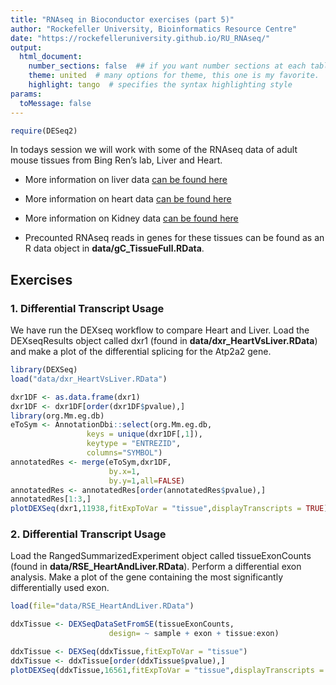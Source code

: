 ```yaml
---
title: "RNAseq in Bioconductor exercises (part 5)"
author: "Rockefeller University, Bioinformatics Resource Centre"
date: "https://rockefelleruniversity.github.io/RU_RNAseq/"
output: 
  html_document:
    number_sections: false  ## if you want number sections at each table header
    theme: united  # many options for theme, this one is my favorite.
    highlight: tango  # specifies the syntax highlighting style
params:
  toMessage: false    
---
```


```r
require(DESeq2)
```

In todays session we will work with some of the RNAseq data of adult mouse tissues from Bing Ren's lab, Liver and Heart. 

- More information on liver data [can be found here ](https://www.encodeproject.org/experiments/ENCSR000CHB/)
- More information on heart data [can be found here ](https://www.encodeproject.org/experiments/ENCSR000CGZ/)
- More information on Kidney data [can be found here ](https://www.encodeproject.org/experiments/ENCSR000CGZ/)

- Precounted RNAseq reads in genes for these tissues can be found as an R data object in **data/gC_TissueFull.RData**.


## Exercises

### 1. Differential Transcript Usage
We have run the DEXseq workflow to compare Heart and Liver. Load the DEXseqResults object called dxr1 (found in **data/dxr_HeartVsLiver.RData**) and make a plot of the differential splicing for the Atp2a2 gene.

```r
library(DEXSeq)
load("data/dxr_HeartVsLiver.RData")

dxr1DF <- as.data.frame(dxr1)
dxr1DF <- dxr1DF[order(dxr1DF$pvalue),]
library(org.Mm.eg.db)
eToSym <- AnnotationDbi::select(org.Mm.eg.db,
                 keys = unique(dxr1DF[,1]),
                 keytype = "ENTREZID",
                 columns="SYMBOL")
annotatedRes <- merge(eToSym,dxr1DF,
                      by.x=1,
                      by.y=1,all=FALSE)
annotatedRes <- annotatedRes[order(annotatedRes$pvalue),]
annotatedRes[1:3,]
plotDEXSeq(dxr1,11938,fitExpToVar = "tissue",displayTranscripts = TRUE)
```


### 2. Differential Transcript Usage
Load the RangedSummarizedExperiment object called tissueExonCounts (found in **data/RSE_HeartAndLiver.RData**). Perform a differential exon analysis. Make a plot of the gene containing the most significantly differentially used exon.

```r
load(file="data/RSE_HeartAndLiver.RData")

ddxTissue <- DEXSeqDataSetFromSE(tissueExonCounts,
                      design= ~ sample + exon + tissue:exon)

ddxTissue <- DEXSeq(ddxTissue,fitExpToVar = "tissue")
ddxTissue <- ddxTissue[order(ddxTissue$pvalue),]
plotDEXSeq(ddxTissue,16561,fitExpToVar = "tissue",displayTranscripts = TRUE)
```